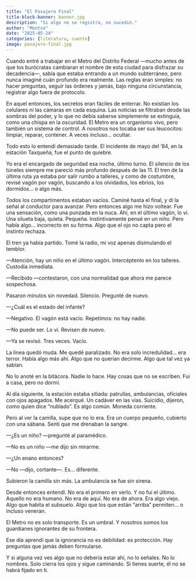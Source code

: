 ```yaml
---
title: "El Pasajero Final"
title-block-banner: banner.jpg
description: "Si algo no se registra, no sucedió."
author: "Montse"
date: "2025-05-24"
categories: [literatura, cuento]
image: pasajero-final.jpg
---
```


Cuando entré a trabajar en el Metro del Distrito Federal —mucho antes de que los burócratas cambiaran el nombre de esta ciudad para disfrazar su decadencia—, sabía que estaba entrando a un mundo subterráneo, pero nunca imaginé cuán profundo era realmente. Las reglas eran simples: no hacer preguntas, seguir las órdenes y jamás, bajo ninguna circunstancia, registrar algo fuera de protocolo.

En aquel entonces, los secretos eran fáciles de enterrar. No existían los celulares ni las cámaras en cada esquina. Las noticias se filtraban desde las sombras del poder, y lo que no debía saberse simplemente se extinguía, como una chispa en la oscuridad. El Metro era un organismo vivo, pero también un sistema de control. A nosotros nos tocaba ser sus leucocitos: limpiar, reparar, contener. A veces incluso… ocultar.

Todo esto lo entendí demasiado tarde. El incidente de mayo del ’84, en la estación Taxqueña, fue el punto de quiebre.

Yo era el encargado de seguridad esa noche, último turno. El silencio de los túneles siempre me pareció más profundo después de las 11. El tren de la última ruta ya estaba por salir rumbo a talleres, y como de costumbre, revisé vagón por vagón, buscando a los olvidados, los ebrios, los dormidos… o algo más.

Todos los compartimentos estaban vacíos. Caminé hasta el final, y di la señal al conductor para avanzar. Pero entonces algo me hizo voltear. Fue una sensación, como una punzada en la nuca. Ahí, en el último vagón, lo vi. Una silueta baja, quieta. Pequeña. Instintivamente pensé en un niño. Pero había algo… incorrecto en su forma. Algo que el ojo no capta pero el instinto rechaza.

El tren ya había partido. Tomé la radio, mi voz apenas disimulando el temblor.

—Atención, hay un niño en el último vagón. Intercéptenlo en los talleres. Custodia inmediata.

—Recibido —contestaron, con una normalidad que ahora me parece sospechosa.

Pasaron minutos sin novedad. Silencio. Pregunté de nuevo.

—¿Cuál es el estado del infante?

—Negativo. El vagón está vacío. Repetimos: no hay nadie.

—No puede ser. Lo vi. Revisen de nuevo.

—Ya se revisó. Tres veces. Vacío.

La línea quedó muda. Me quedé paralizado. No era solo incredulidad… era terror. Había algo más ahí. Algo que no querían decirme. Algo que tal vez ya sabían.

No lo anoté en la bitácora. Nadie lo hace. Hay cosas que no se escriben. Fui a casa, pero no dormí.

Al día siguiente, la estación estaba sitiada: patrullas, ambulancias, oficiales con ojos apagados. Me acerqué. Un cadáver en las vías. Suicidio, dijeron, como quien dice “nublado”. Es algo común. Moneda corriente.

Pero al ver la camilla, supe que no lo era. Era un cuerpo pequeño, cubierto con una sábana. Sentí que me drenaban la sangre.

—¿Es un niño? —pregunté al paramédico.

—No es un niño —me dijo sin mirarme.

—¿Un enano entonces?

—No —dijo, cortante—. Es… diferente.

Subieron la camilla sin más. La ambulancia se fue sin sirena.

Desde entonces entendí. No era el primero en verlo. Y no fui el último. Aquello no era humano. No era de aquí. No era de ahora. Era algo viejo. Algo que habita el subsuelo. Algo que los que están "arriba" permiten… o incluso veneran.

El Metro no es solo transporte. Es un umbral. Y nosotros somos los guardianes ignorantes de su frontera.

Ese día aprendí que la ignorancia no es debilidad: es protección. Hay preguntas que jamás deben formularse.

Y si alguna vez ves algo que no debería estar ahí, no lo señales. No lo nombres. Solo cierra los ojos y sigue caminando. Si tienes suerte, él no se habrá fijado en ti.